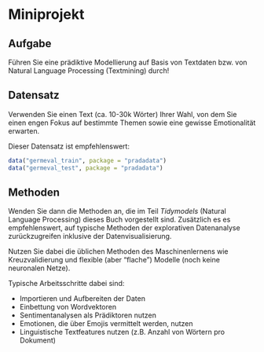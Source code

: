 # Miniprojekt




## Aufgabe

Führen Sie eine prädiktive Modellierung auf Basis von Textdaten bzw. von Natural Language Processing (Textmining) durch!


## Datensatz

Verwenden Sie einen Text (ca. 10-30k Wörter) Ihrer Wahl, von dem Sie einen engen Fokus auf bestimmte Themen sowie eine gewisse Emotionalität erwarten.


Dieser Datensatz ist empfehlenswert:

```r
data("germeval_train", package = "pradadata")
data("germeval_test", package = "pradadata")
```


## Methoden

Wenden Sie dann die Methoden an, die im Teil *Tidymodels* (Natural Language Processing) dieses Buch vorgestellt sind.
Zusätzlich es es empfehlenswert, auf typische Methoden der explorativen Datenanalyse zurückzugreifen inklusive der Datenvisualisierung.

Nutzen Sie dabei die üblichen Methoden des Maschinenlernens wie Kreuzvalidierung und flexible (aber "flache") Modelle (noch keine neuronalen Netze).


Typische Arbeitsschritte dabei sind:

- Importieren und Aufbereiten der Daten
- Einbettung von Wordvektoren
- Sentimentanalysen als Prädiktoren nutzen
- Emotionen, die über Emojis vermittelt werden, nutzen
- Linguistische Textfeatures nutzen (z.B. Anzahl von Wörtern pro Dokument)


